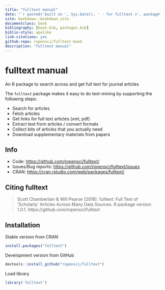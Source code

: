 ```yaml
--- 
title: "fulltext manual"
date: "`r paste0('built on ', Sys.Date(), ' - for fulltext v', packageVersion('fulltext'))`"
site: bookdown::bookdown_site
documentclass: book
bibliography: [book.bib, packages.bib]
biblio-style: apalike
link-citations: yes
github-repo: ropensci/fulltext-book
description: "fulltext manual"
---
```


# fulltext manual

An R package to search across and get full text for journal articles

The `fulltext` package makes it easy to do text-mining by supporting the following steps:

* Search for articles
* Fetch articles
* Get links for full text articles (xml, pdf)
* Extract text from articles / convert formats
* Collect bits of articles that you actually need
* Download supplementary materials from papers

## Info

* Code: <https://github.com/ropensci/fulltext/>
* Issues/Bug reports: <https://github.com/ropensci/fulltext/issues>
* CRAN: <https://cran.rstudio.com/web/packages/fulltext/>

## Citing fulltext

> Scott Chamberlain & Will Pearse (2018). fulltext: Full Text of 'Scholarly' 
> Articles Across Many Data Sources. R package version 1.0.1.
> https://github.com/ropensci/fulltext

## Installation

Stable version from CRAN

```r
install.packages("fulltext")
```

Development version from GitHub

```r
devtools::install_github("ropensci/fulltext")
```

Load library

```r
library('fulltext')
```

